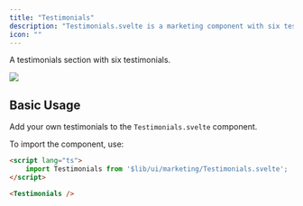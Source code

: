 ```yaml
---
title: "Testimonials"
description: "Testimonials.svelte is a marketing component with six testimonials blocks."
icon: ""
---
```


A testimonials section with six testimonials.

<Frame caption="Testimonials.svelte ">
  <img src="/images/components/testimonials.png" className="bg-white" />
</Frame> 


## Basic Usage

Add your own testimonials to the `Testimonials.svelte` component.

To import the component, use:
```html +page.svelte
<script lang="ts">
    import Testimonials from '$lib/ui/marketing/Testimonials.svelte';
</script>

<Testimonials />
```